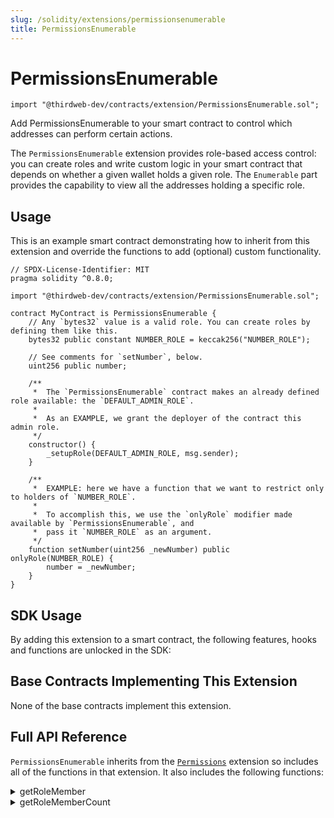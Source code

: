 ```yaml
---
slug: /solidity/extensions/permissionsenumerable
title: PermissionsEnumerable
---
```



# PermissionsEnumerable

```solidity
import "@thirdweb-dev/contracts/extension/PermissionsEnumerable.sol";
```

<div className="heroGrid">
<div>

<p>
  Add PermissionsEnumerable to your smart contract to control which addresses can perform
  certain actions.
</p>

The `PermissionsEnumerable` extension provides role-based access control: you can create roles and write custom logic in your smart contract that depends on whether a given wallet holds a given role.
The `Enumerable` part provides the capability to view all the addresses holding a specific role.

</div>

<div className="heroGridImageContainer">
  <YoutubeEmbed link={"https://www.youtube.com/embed/22ajBu3B_18"} />
</div>
</div>

<ViewContractCodeButton
  link="https://github.com/thirdweb-dev/contracts/blob/main/contracts/extension/PermissionsEnumerable.sol"
  name="PermissionsEnumerable"
/>

## Usage

This is an example smart contract demonstrating how to inherit from this extension and override the functions to add (optional) custom functionality. 

```solidity
// SPDX-License-Identifier: MIT
pragma solidity ^0.8.0;

import "@thirdweb-dev/contracts/extension/PermissionsEnumerable.sol";

contract MyContract is PermissionsEnumerable {
    // Any `bytes32` value is a valid role. You can create roles by defining them like this.
    bytes32 public constant NUMBER_ROLE = keccak256("NUMBER_ROLE");

    // See comments for `setNumber`, below.
    uint256 public number;

    /**
     *  The `PermissionsEnumerable` contract makes an already defined role available: the `DEFAULT_ADMIN_ROLE`.
     *
     *  As an EXAMPLE, we grant the deployer of the contract this admin role.
     */
    constructor() {
        _setupRole(DEFAULT_ADMIN_ROLE, msg.sender);
    }

    /**
     *  EXAMPLE: here we have a function that we want to restrict only to holders of `NUMBER_ROLE`.
     *
     *  To accomplish this, we use the `onlyRole` modifier made available by `PermissionsEnumerable`, and
     *  pass it `NUMBER_ROLE` as an argument.
     */
    function setNumber(uint256 _newNumber) public onlyRole(NUMBER_ROLE) {
        number = _newNumber;
    }
}
```

## SDK Usage

By adding this extension to a smart contract, the following features, hooks and functions are unlocked in the SDK:

<div className="row" style={{ marginBottom: 12 }}>
  <div className="col col--3" style={{ padding: 8 }}>
    <QuickstartCard
      name="React"
      link="/react/react.useallrolemembers"
      image="/assets/languages/react.png"
    />
  </div>
  <div className="col col--3" style={{ padding: 8 }}>
    <QuickstartCard
      name="TypeScript"
      link="/typescript/sdk.permissions"
      image="/assets/languages/typescript.png"
    />
  </div>
  <div className="col col--3" style={{ padding: 8 }}>
    <QuickstartCard
      name="Python"
      link="/python/contract-roles"
      image="/assets/languages/python.png"
    />
  </div>
</div>

## Base Contracts Implementing This Extension

None of the base contracts implement this extension.

## Full API Reference

`PermissionsEnumerable` inherits from the [`Permissions`](/solidity/extensions/permissions#full-api-reference) extension so includes 
all of the functions in that extension. It also includes the following functions:

<details>
<summary>getRoleMember</summary>
<div>

```solidity
function getRoleMember(bytes32 role, uint256 index) external view returns (address member);
```

- Returns one of the accounts that have `role`. `index` must be a value between 0 and the value of `getRoleMemberCount` at the time, non-inclusive.
- Parameters:
  - `role`: keccak256 hash of the role. e.g. keccak256("TRANSFER_ROLE")
  - `index`: Index in list of current members for the role.

</div>
</details>

<details>
<summary>getRoleMemberCount</summary>
<div>

```solidity
function getRoleMemberCount(bytes32 role) external view returns (uint256 count);
```

- Returns the number of accounts that have `role`. Can be used together with `getRoleMember` to enumerate all bearers of a role.
- Parameters: 
  - `role`: keccak256 hash of the role. e.g. keccak256("TRANSFER_ROLE")

</div>
</details>